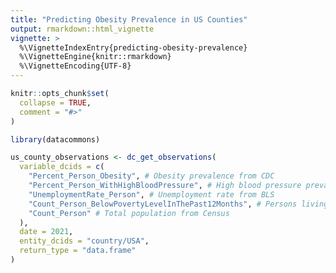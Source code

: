 ```yaml
---
title: "Predicting Obesity Prevalence in US Counties"
output: rmarkdown::html_vignette
vignette: >
  %\VignetteIndexEntry{predicting-obesity-prevalence}
  %\VignetteEngine{knitr::rmarkdown}
  %\VignetteEncoding{UTF-8}
---
```


<!-- https://github.com/datacommonsorg/api-python/blob/master/notebooks/v2/analyzing_obesity_prevalence.ipynb -->

```r
knitr::opts_chunk$set(
  collapse = TRUE,
  comment = "#>"
)
```

```r
library(datacommons)
```


```r
us_county_observations <- dc_get_observations(
  variable_dcids = c(
    "Percent_Person_Obesity", # Obesity prevalence from CDC
    "Percent_Person_WithHighBloodPressure", # High blood pressure prevalence from CDC
    "UnemploymentRate_Person", # Unemployment rate from BLS
    "Count_Person_BelowPovertyLevelInThePast12Months", # Persons living below the poverty line from Census
    "Count_Person" # Total population from Census
  ),
  date = 2021,
  entity_dcids = "country/USA",
  return_type = "data.frame"
)
```
